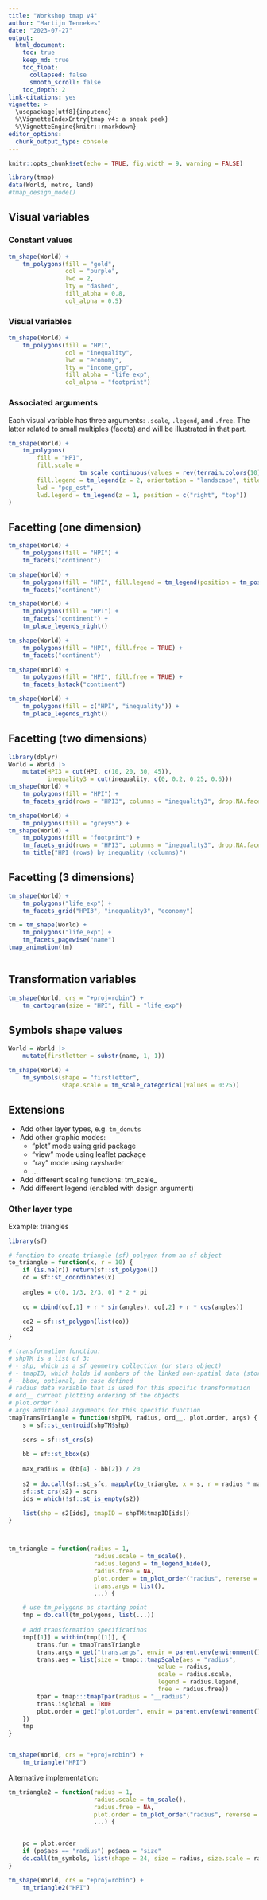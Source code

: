 ```yaml
---
title: "Workshop tmap v4"
author: "Martijn Tennekes"
date: "2023-07-27"
output: 
  html_document:
    toc: true
    keep_md: true
    toc_float:
      collapsed: false
      smooth_scroll: false
    toc_depth: 2
link-citations: yes
vignette: >
  \usepackage[utf8]{inputenc}
  %\VignetteIndexEntry{tmap v4: a sneak peek}
  %\VignetteEngine{knitr::rmarkdown}
editor_options: 
  chunk_output_type: console
---
```


```r
knitr::opts_chunk$set(echo = TRUE, fig.width = 9, warning = FALSE)
```

```r
library(tmap)
data(World, metro, land)
#tmap_design_mode()
```

## Visual variables

### Constant values

```r
tm_shape(World) +
	tm_polygons(fill = "gold", 
				col = "purple", 
				lwd = 2, 
				lty = "dashed", 
				fill_alpha = 0.8, 
				col_alpha = 0.5)
```

### Visual variables

```r
tm_shape(World) +
	tm_polygons(fill = "HPI", 
				col = "inequality", 
				lwd = "economy", 
				lty = "income_grp", 
				fill_alpha = "life_exp", 
				col_alpha = "footprint")
```

### Associated arguments

Each visual variable has three arguments: `.scale`, `.legend`, and `.free`. The latter related to small multiples (facets) and will be illustrated in that part.


```r
tm_shape(World) +
	tm_polygons(
		fill = "HPI", 
		fill.scale = 
					tm_scale_continuous(values = rev(terrain.colors(10))),
		fill.legend = tm_legend(z = 2, orientation = "landscape", title.align = "center"),
		lwd = "pop_est",
		lwd.legend = tm_legend(z = 1, position = c("right", "top"))
)
```

## Facetting (one dimension)

```r
tm_shape(World) +
	tm_polygons(fill = "HPI") +
	tm_facets("continent")
```


```r
tm_shape(World) +
	tm_polygons(fill = "HPI", fill.legend = tm_legend(position = tm_pos_out(cell.h = "right", cell.v = "center"))) +
	tm_facets("continent")
```

```r
tm_shape(World) +
	tm_polygons(fill = "HPI") +
	tm_facets("continent") +
	tm_place_legends_right()
```



```r
tm_shape(World) +
	tm_polygons(fill = "HPI", fill.free = TRUE) +
	tm_facets("continent")
```


```r
tm_shape(World) +
	tm_polygons(fill = "HPI", fill.free = TRUE) +
	tm_facets_hstack("continent")
```


```r
tm_shape(World) +
	tm_polygons(fill = c("HPI", "inequality")) +
	tm_place_legends_right()
```


## Facetting (two dimensions)

```r
library(dplyr)
World = World |> 
	mutate(HPI3 = cut(HPI, c(10, 20, 30, 45)),
		   inequality3 = cut(inequality, c(0, 0.2, 0.25, 0.6))) 
tm_shape(World) +
	tm_polygons(fill = "HPI") +
	tm_facets_grid(rows = "HPI3", columns = "inequality3", drop.NA.facets = TRUE)
```


```r
tm_shape(World) +
	tm_polygons(fill = "grey95") +
tm_shape(World) +
	tm_polygons(fill = "footprint") +
	tm_facets_grid(rows = "HPI3", columns = "inequality3", drop.NA.facets = TRUE, free.coords = FALSE) +
	tm_title("HPI (rows) by inequality (columns)")
```


## Facetting (3 dimensions)


```r
tm_shape(World) +
	tm_polygons("life_exp") +
	tm_facets_grid("HPI3", "inequality3", "economy")
```


```r
tm = tm_shape(World) +
	tm_polygons("life_exp") +
	tm_facets_pagewise("name")
tmap_animation(tm)
	
```


## Transformation variables

```r
tm_shape(World, crs = "+proj=robin") +
	tm_cartogram(size = "HPI", fill = "life_exp")
```


## Symbols shape values

```r
World = World |> 
	mutate(firstletter = substr(name, 1, 1))

tm_shape(World) +
	tm_symbols(shape = "firstletter",
			   shape.scale = tm_scale_categorical(values = 0:25))

```


## Extensions

* Add other layer types, e.g. `tm_donuts`
* Add other graphic modes:
  - "plot" mode using grid package
  - "view" mode using leaflet package
  - "ray" mode using rayshader
  - ... 
* Add different scaling functions: tm_scale_
* Add different legend (enabled with design argument)


### Other layer type

Example: triangles


```r
library(sf)

# function to create triangle (sf) polygon from an sf object
to_triangle = function(x, r = 10) {
	if (is.na(r)) return(sf::st_polygon())
	co = sf::st_coordinates(x)
	
	angles = c(0, 1/3, 2/3, 0) * 2 * pi
	
	co = cbind(co[,1] + r * sin(angles), co[,2] + r * cos(angles))
	
	co2 = sf::st_polygon(list(co))
	co2
}

# transformation function:
# shpTM is a list of 3: 
# - shp, which is a sf geometry collection (or stars object)
# - tmapID, which holds id numbers of the linked non-spatial data (stored elsewhere in data.tables)
# - bbox, optional, in case defined
# radius data variable that is used for this specific transformation
# ord__ current plotting ordering of the objects
# plot.order ?
# args additional arguments for this specific function
tmapTransTriangle = function(shpTM, radius, ord__, plot.order, args) {
	s = sf::st_centroid(shpTM$shp)

	scrs = sf::st_crs(s)
	
	bb = sf::st_bbox(s)
	
	max_radius = (bb[4] - bb[2]) / 20
	
	s2 = do.call(sf::st_sfc, mapply(to_triangle, x = s, r = radius * max_radius, SIMPLIFY = FALSE))
	sf::st_crs(s2) = scrs
	ids = which(!sf::st_is_empty(s2))

	list(shp = s2[ids], tmapID = shpTM$tmapID[ids])
}



tm_triangle = function(radius = 1,
						radius.scale = tm_scale(),
						radius.legend = tm_legend_hide(),
						radius.free = NA,
						plot.order = tm_plot_order("radius", reverse = FALSE),
						trans.args = list(),
						...) {

	# use tm_polygons as starting point
	tmp = do.call(tm_polygons, list(...))
	
	# add transformation specificatinos
	tmp[[1]] = within(tmp[[1]], {
		trans.fun = tmapTransTriangle
		trans.args = get("trans.args", envir = parent.env(environment()))
		trans.aes = list(size = tmap:::tmapScale(aes = "radius",
										  value = radius,
										  scale = radius.scale,
										  legend = radius.legend,
										  free = radius.free))
		tpar = tmap:::tmapTpar(radius = "__radius")
		trans.isglobal = TRUE
		plot.order = get("plot.order", envir = parent.env(environment()))
	})
	tmp
}


tm_shape(World, crs = "+proj=robin") +
	tm_triangle("HPI")


```


Alternative implementation:

```r
tm_triangle2 = function(radius = 1,
						radius.scale = tm_scale(),
						radius.free = NA,
						plot.order = tm_plot_order("radius", reverse = FALSE),
						...) {

	
	po = plot.order
	if (po$aes == "radius") po$aea = "size"
	do.call(tm_symbols, list(shape = 24, size = radius, size.scale = radius.scale, size.free = radius.free, ...))
}

tm_shape(World, crs = "+proj=robin") +
	tm_triangle2("HPI")
```
